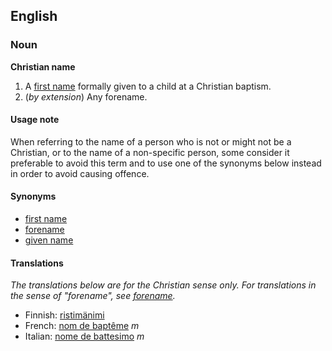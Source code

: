 ==English==
===Noun===
'''Christian name'''

#A [[first name]] formally given to a child at a Christian baptism.
#(''by extension'') Any forename.

====Usage note====
When referring to the name of a person who is not or might not be a Christian, or to the name of a non-specific person, some consider it preferable to avoid this term and to use one of the synonyms below instead in order to avoid causing offence.

====Synonyms====
*[[first name]]
*[[forename]]
*[[given name]]

====Translations====

''The translations below are for the Christian sense only.  For translations in the sense of "forename", see [[forename]].''  <!--This will help maintain consistency and reduce redundancy -->

*Finnish: [[ristimänimi]]
*French: [[nom de baptême]] ''m''
*Italian: [[nome de battesimo]] ''m''